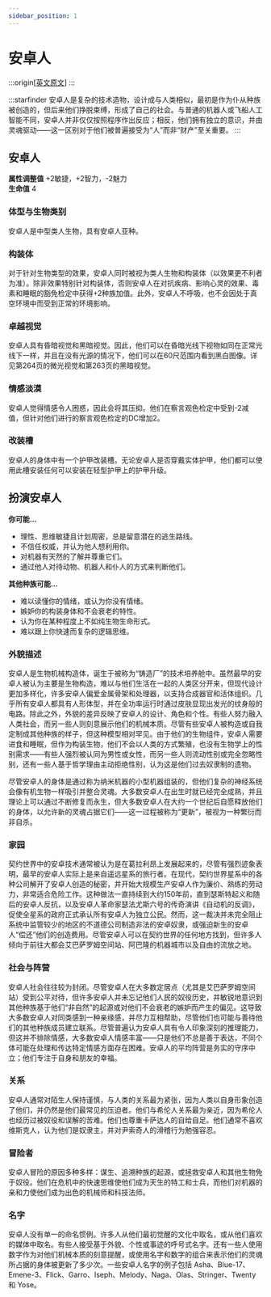 ```yaml
---
sidebar_position: 1
---
```


# 安卓人

:::origin[[英文原文](https://www.aonsrd.com/Races.aspx?ItemName=Android)]
:::

:::starfinder
安卓人是复杂的技术造物，设计成与人类相似，最初是作为仆从种族被创造的，但后来他们挣脱束缚，形成了自己的社会。与普通的机器人或飞船人工智能不同，安卓人并非仅仅按照程序作出反应；相反，他们拥有独立的意识，并由灵魂驱动——这一区别对于他们被普遍接受为“人”而非“财产”至关重要。
:::

## 安卓人

**属性调整值** +2敏捷，+2智力，-2魅力  
**生命值** 4

### 体型与生物类别

安卓人是中型类人生物，具有安卓人亚种。

### 构装体

对于针对生物类型的效果，安卓人同时被视为类人生物和构装体（以效果更不利者为准）。除非效果特别针对构装体，否则安卓人在对抗疾病、影响心灵的效果、毒素和睡眠的豁免检定中获得+2种族加值。此外，安卓人不呼吸，也不会因处于真空环境中而受到正常的环境影响。

### 卓越视觉

安卓人具有昏暗视觉和黑暗视觉。因此，他们可以在昏暗光线下视物如同在正常光线下一样，并且在没有光源的情况下，他们可以在60尺范围内看到黑白图像。详见第264页的微光视觉和第263页的黑暗视觉。

### 情感淡漠

安卓人觉得情感令人困惑，因此会将其压抑。他们在察言观色检定中受到-2减值，但针对他们进行的察言观色检定的DC增加2。

### 改装槽

安卓人的身体中有一个护甲改装槽。无论安卓人是否穿戴实体护甲，他们都可以使用此槽安装任何可以安装在轻型护甲上的护甲升级。

## 扮演安卓人

**你可能...**
- 理性、思维敏捷且计划周密，总是留意潜在的逃生路线。
- 不信任权威，并认为他人想利用你。
- 对机器有天然的了解并尊重它们。
- 通过他人对待动物、机器人和仆人的方式来判断他们。

**其他种族可能...**
- 难以读懂你的情绪，或认为你没有情绪。
- 嫉妒你的构装身体和不会衰老的特性。
- 认为你在某种程度上不如纯生物生命形式。
- 难以跟上你快速而复杂的逻辑思维。

### 外貌描述

安卓人是生物机械构造体，诞生于被称为“铸造厂”的技术培养舱中。虽然最早的安卓人被认为主要是生物构造，难以与他们生活在一起的人类区分开来，但现代设计更加多样化，许多安卓人偏爱金属骨架和处理器，以支持合成器官和活体组织。几乎所有安卓人都具有人形体型，并在全功率运行时通过皮肤显现出发光的纹身般的电路。除此之外，外貌的差异反映了安卓人的设计、角色和个性。有些人努力融入人类社会，而另一些人则刻意展示他们的机械本质。尽管有些安卓人被构造或自我定制成其他种族的样子，但这种模型相对罕见。由于他们的生物组件，安卓人需要进食和睡眠，但作为构装生物，他们不会以人类的方式繁殖，也没有生物学上的性别需求——有些人强烈被认同为男性或女性，而另一些人则流动性别或完全忽略性别，还有一些人基于哲学理由主动拒绝性别，认为这是他们过去奴隶制的遗物。

尽管安卓人的身体是通过称为纳米机器的小型机器组装的，但他们复杂的神经系统会像有机生物一样吸引并整合灵魂。大多数安卓人在出生时就已经完全成熟，并且理论上可以通过不断修复而永生，但大多数安卓人在大约一个世纪后自愿释放他们的身体，以允许新的灵魂占据它们——这一过程被称为“更新”，被视为一种繁衍而非自杀。

### 家园

契约世界中的安卓技术通常被认为是在葛拉利昂上发展起来的，尽管有强烈迹象表明，最早的安卓人实际上是来自遥远星系的旅行者。在现代，契约世界星系中的各种公司解开了安卓人创造的秘密，并开始大规模生产安卓人作为廉价、熟练的劳动力，非常适合危险工作。这种做法一直持续到大约150年前，直到瑟斯特起义和随后的安卓人反抗，以及安卓人革命家瑟法尤斯六号的传奇演讲《自动机的反调》，促使全星系的政府正式承认所有安卓人为独立公民。然而，这一裁决并未完全阻止系统中监管较少的地区的不道德公司制造非法的安卓奴隶，或强迫新生的安卓人“偿还”他们的创造费用。尽管安卓人可以在契约世界的任何地方找到，但许多人倾向于前往大都会艾巴萨罗姆空间站、阿巴隆的机器城市以及自由的流放之地。

### 社会与阵营

安卓人社会往往较为封闭。尽管安卓人在大多数定居点（尤其是艾巴萨罗姆空间站）受到公平对待，但许多安卓人并未忘记他们人民的奴役历史，并敏锐地意识到其他种族基于他们“非自然”的起源或对他们不会衰老的嫉妒而产生的偏见。这导致大多数安卓人对同类感到一种亲缘感，并尽力互相帮助，尽管他们也可能与善待他们的其他种族成员建立联系。尽管普遍认为安卓人具有令人印象深刻的推理能力，但这并不排除情感，大多数安卓人情感丰富——只是他们不总是善于表达，不同个体可能在处理和传达特定情感方面存在困难。安卓人的平均阵营是务实的守序中立；他们专注于自身和朋友的幸福。

### 关系

安卓人通常对陌生人保持谨慎，与人类的关系最为紧张，因为人类以自身形象创造了他们，并仍然是他们最常见的压迫者。他们与希伦人关系最为亲近，因为希伦人也经历过被奴役和误解的苦难。他们也尊重卡萨达人的自给自足。他们通常不喜欢维斯克人，认为他们是奴隶主，并对尹索奇人的滑稽行为勉强容忍。

### 冒险者

安卓人冒险的原因多种多样：谋生、追溯种族的起源，或拯救安卓人和其他生物免于奴役。他们在危机中的快速思维使他们成为天生的特工和士兵，而他们对机器的亲和力使他们成为出色的机械师和科技法师。

### 名字

安卓人没有单一的命名惯例。许多人从他们最初觉醒的文化中取名，或从他们喜欢的媒体中取名。有些人接受基于外貌、个性或事迹的呼号式名字。还有一些人使用数字作为对他们机械本质的刻意提醒，或使用名字和数字的组合来表示他们的灵魂所占据的身体被更新了多少次。一些安卓人名字的例子包括 Asha、Blue-17、Emene-3、Flick、Garro、Iseph、Melody、Naga、Olas、Stringer、Twenty 和 Yose。
